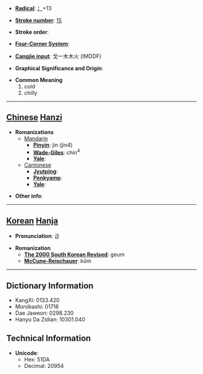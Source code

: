 * '''[[Wiktionary:Chinese radical index| Radical]]''': [[Wiktionary:Chinese radical index 冫|冫]]+13

* '''[[Wiktionary:Chinese total strokes index|Stroke number]]''': [[Wiktionary:Chinese total strokes index 15|15]]

* '''Stroke order''': 

* '''[[Wiktionary:Chinese four corner index|Four-Corner System]]''': 

* '''[[Wiktionary:Chinese Cangjie index|Cangjie input]]''': 戈一木木火 (IMDDF)

* '''Graphical Significance and Origin''': 

* '''Common Meaning'''
*#cold
*# chilly


----

== [[Chinese]] [[Hanzi]] ==

* '''Romanizations'''
** [[Mandarin]]
*** '''[[Pinyin]]''': jìn (jin4)
*** '''[[Wade-Giles]]''': chin<sup>4</sup>
*** '''[[Yale]]''': 
**[[Cantonese]]
***'''[[Jyutping]]''':
***'''[[Penkyamp]]''': 
***'''[[Yale]]''': 

* '''Other info''': 

----

== [[Korean]] [[Hanja]] ==

* '''Pronunciation''': 금

* '''Romanization'''
** '''[[The 2000 South Korean Revised Romanization|The 2000 South Korean Revised]]''': geum
** '''[[McCune-Reischauer]]''': kŭm

----

== Dictionary Information ==

* KangXi: 0133.420
* Morobashi: 01716
* Dae Jaweon: 0298.230
* Hanyu Da Zidian: 10301.040

== Technical Information ==

* '''Unicode''':
** Hex: 51DA
** Decimal: 20954